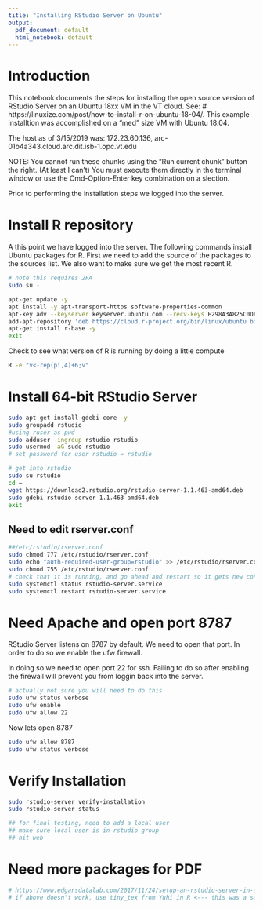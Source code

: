 ```yaml
---
title: "Installing RStudio Server on Ubuntu"
output:
  pdf_document: default
  html_notebook: default
---
```


# Introduction
This notebook documents the steps for installing the open source version of RStudio Server on an Ubuntu 18xx VM in the VT cloud. See: # https://linuxize.com/post/how-to-install-r-on-ubuntu-18-04/. This example installtion was accomplished on a "med" size VM with Ubuntu 18.04.

The host as of 3/15/2019 was: 172.23.60.136, arc-01b4a343.cloud.arc.dit.isb-1.opc.vt.edu

NOTE: You cannot run these chunks using the "Run current chunk" button the right. (At least I can't) You must execute them directly in the terminal window or use the Cmd-Option-Enter key combination on a slection.

Prior to performing the installation steps we logged into the server.

# Install R repository
A this point we have logged into the server. The following commands install Ubuntu packages for R. First we need to add the source of the packages to the sources list. We also want to make sure we get the most recent R.
```bash
# note this requires 2FA
sudo su -

apt-get update -y
apt install -y apt-transport-https software-properties-common
apt-key adv --keyserver keyserver.ubuntu.com --recv-keys E298A3A825C0D65DFD57CBB651716619E084DAB9
add-apt-repository 'deb https://cloud.r-project.org/bin/linux/ubuntu bionic-cran35/'
apt-get install r-base -y
exit
```

Check to see what version of R is running by doing a little compute
```bash
R -e "v<-rep(pi,4)+6;v"
```

# Install 64-bit RStudio Server
```bash
sudo apt-get install gdebi-core -y
sudo groupadd rstudio
#using ruser as pwd
sudo adduser -ingroup rstudio rstudio
sudo usermod -aG sudo rstudio
# set password for user rstudio = rstudio

# get into rstudio
sudo su rstudio
cd ~
wget https://download2.rstudio.org/rstudio-server-1.1.463-amd64.deb
sudo gdebi rstudio-server-1.1.463-amd64.deb
exit
```

## Need to edit rserver.conf
```bash
##/etc/rstudio/rserver.conf
sudo chmod 777 /etc/rstudio/rserver.conf
sudo echo "auth-required-user-group=rstudio" >> /etc/rstudio/rserver.conf
sudo chmod 755 /etc/rstudio/rserver.conf
# check that it is running, and go ahead and restart so it gets new conf
sudo systemctl status rstudio-server.service
sudo systemctl restart rstudio-server.service
```

# Need Apache and open port 8787
RStudio Server listens on 8787 by default. We need to open that port. In order to do so we enable the ufw firewall. 

In doing so we need to open port 22 for ssh. Failing to do so after enabling the firewall will prevent you from loggin back into the server.
```bash
# actually not sure you will need to do this
sudo ufw status verbose
sudo ufw enable
sudo ufw allow 22
```

Now lets open 8787
```bash
sudo ufw allow 8787
sudo ufw status verbose
```

# Verify Installation
```bash
sudo rstudio-server verify-installation
sudo rstudio-server status

## for final testing, need to add a local user
## make sure local user is in rstudio group
## hit web
```

# Need more packages for PDF
```bash
# https://www.edgarsdatalab.com/2017/11/24/setup-an-rstudio-server-in-ubuntu/
# if above doesn't work, use tiny_tex from Yuhi in R <--- this was a saviour in my undergrad course, 100% success rate
```


